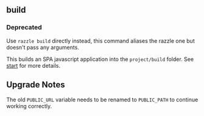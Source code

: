 
<Meta title="scripts/commands/build" />

## build

### Deprecated

Use `razzle build` directly instead, this command aliases the razzle one but doesn't pass any arguments.

This builds an SPA javascript application into the `project/build` folder. See [start](#section-start) for more details.

## Upgrade Notes

The old `PUBLIC_URL` variable needs to be renamed to `PUBLIC_PATH` to continue working correctly.
